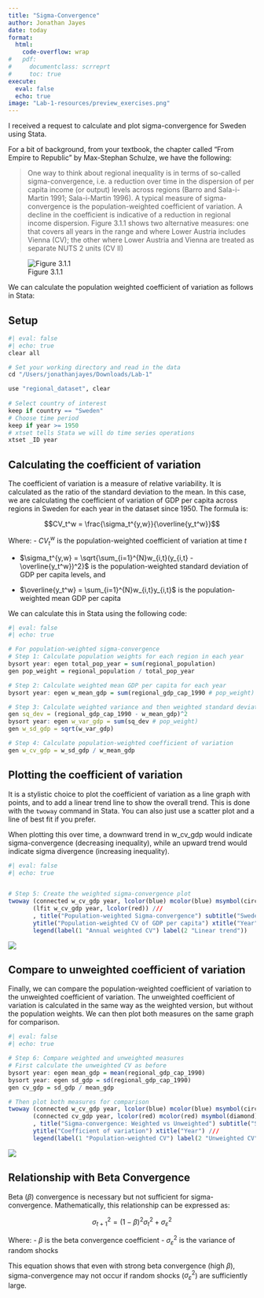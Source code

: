 ```yaml
---
title: "Sigma-Convergence"
author: Jonathan Jayes
date: today
format:
  html:
    code-overflow: wrap
#   pdf:
#     documentclass: scrreprt
#     toc: true
execute: 
  eval: false
  echo: true
image: "Lab-1-resources/preview_exercises.png"
---
```


I received a request to calculate and plot sigma-convergence for Sweden using Stata.

For a bit of background, from your textbook, the chapter called "From Empire to Republic" by Max-Stephan Schulze, we have the following:

> One way to think about regional inequality is in terms of so-called sigma-convergence, i.e. a reduction over time in the dispersion of per capita income (or output) levels across regions (Barro and Sala-i-Martin 1991; Sala-i-Martin 1996). A typical measure of sigma-convergence is the population-weighted coefficient of variation. A decline in the coefficient is indicative of a reduction in regional income dispersion. Figure 3.1.1 shows two alternative measures: one that covers all years in the range and where Lower Austria includes Vienna (CV); the other where Lower Austria and Vienna are treated as separate NUTS 2 units (CV II)

![Figure 3.1.1](Lab-2-resources/sigma-1.png)

We can calculate the population weighted coefficient of variation as follows in Stata:

## Setup

```r
#| eval: false
#| echo: true
clear all

# Set your working directory and read in the data
cd "/Users/jonathanjayes/Downloads/Lab-1"

use "regional_dataset", clear
 
# Select country of interest
keep if country == "Sweden"
# Choose time period
keep if year >= 1950
# xtset tells Stata we will do time series operations
xtset _ID year


```


## Calculating the coefficient of variation

The coefficient of variation is a measure of relative variability. It is calculated as the ratio of the standard deviation to the mean. In this case, we are calculating the coefficient of variation of GDP per capita across regions in Sweden for each year in the dataset since 1950. The formula is:

$$CV_t^w = \frac{\sigma_t^{y,w}}{\overline{y_t^w}}$$

Where:
- $CV_t^w$ is the population-weighted coefficient of variation at time $t$

- $\sigma_t^{y,w} = \sqrt{\sum_{i=1}^{N}w_{i,t}(y_{i,t} - \overline{y_t^w})^2}$ is the population-weighted standard deviation of GDP per capita levels, and

- $\overline{y_t^w} = \sum_{i=1}^{N}w_{i,t}y_{i,t}$ is the population-weighted mean GDP per capita

We can calculate this in Stata using the following code:

```r
#| eval: false
#| echo: true

# For population-weighted sigma-convergence
# Step 1: Calculate population weights for each region in each year
bysort year: egen total_pop_year = sum(regional_population)
gen pop_weight = regional_population / total_pop_year

# Step 2: Calculate weighted mean GDP per capita for each year
bysort year: egen w_mean_gdp = sum(regional_gdp_cap_1990 # pop_weight)

# Step 3: Calculate weighted variance and then weighted standard deviation
gen sq_dev = (regional_gdp_cap_1990 - w_mean_gdp)^2
bysort year: egen w_var_gdp = sum(sq_dev # pop_weight)
gen w_sd_gdp = sqrt(w_var_gdp)

# Step 4: Calculate population-weighted coefficient of variation
gen w_cv_gdp = w_sd_gdp / w_mean_gdp

```

## Plotting the coefficient of variation

It is a stylistic choice to plot the coefficient of variation as a line graph with points, and to add a linear trend line to show the overall trend. This is done with the `twoway` command in Stata. You can also just use a scatter plot and a line of best fit if you prefer.

When plotting this over time, a downward trend in w_cv_gdp would indicate sigma-convergence (decreasing inequality), while an upward trend would indicate sigma divergence (increasing inequality).

```r
#| eval: false
#| echo: true


# Step 5: Create the weighted sigma-convergence plot
twoway (connected w_cv_gdp year, lcolor(blue) mcolor(blue) msymbol(circle)) ///
       (lfit w_cv_gdp year, lcolor(red)) ///
       , title("Population-weighted Sigma-convergence") subtitle("Sweden 1950 - 2015") ///
       ytitle("Population-weighted CV of GDP per capita") xtitle("Year") ///
       legend(label(1 "Annual weighted CV") label(2 "Linear trend"))

```

![](Lab-2-resources/sigma-2.png)

## Compare to unweighted coefficient of variation

Finally, we can compare the population-weighted coefficient of variation to the unweighted coefficient of variation. The unweighted coefficient of variation is calculated in the same way as the weighted version, but without the population weights. We can then plot both measures on the same graph for comparison.

```r
#| eval: false
#| echo: true

# Step 6: Compare weighted and unweighted measures
# First calculate the unweighted CV as before
bysort year: egen mean_gdp = mean(regional_gdp_cap_1990)
bysort year: egen sd_gdp = sd(regional_gdp_cap_1990)
gen cv_gdp = sd_gdp / mean_gdp

# Then plot both measures for comparison
twoway (connected w_cv_gdp year, lcolor(blue) mcolor(blue) msymbol(circle)) ///
       (connected cv_gdp year, lcolor(red) mcolor(red) msymbol(diamond)) ///
       , title("Sigma-convergence: Weighted vs Unweighted") subtitle("Sweden 1950 - 2015") ///
       ytitle("Coefficient of variation") xtitle("Year") ///
       legend(label(1 "Population-weighted CV") label(2 "Unweighted CV"))
```


![](Lab-2-resources/sigma-3.png)


## Relationship with Beta Convergence

Beta ($\beta$) convergence is necessary but not sufficient for sigma-convergence. Mathematically, this relationship can be expressed as:

$$\sigma_{t+1}^2 = (1-\beta)^2\sigma_t^2 + \sigma_{\varepsilon}^2$$

Where:
- $\beta$ is the beta convergence coefficient
- $\sigma_{\varepsilon}^2$ is the variance of random shocks

This equation shows that even with strong beta convergence (high $\beta$), sigma-convergence may not occur if random shocks ($\sigma_{\varepsilon}^2$) are sufficiently large.